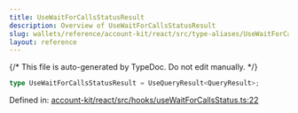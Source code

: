 ```yaml
---
title: UseWaitForCallsStatusResult
description: Overview of UseWaitForCallsStatusResult
slug: wallets/reference/account-kit/react/src/type-aliases/UseWaitForCallsStatusResult
layout: reference
---
```


{/* This file is auto-generated by TypeDoc. Do not edit manually. */}

```ts
type UseWaitForCallsStatusResult = UseQueryResult<QueryResult>;
```

Defined in: [account-kit/react/src/hooks/useWaitForCallsStatus.ts:22](https://github.com/alchemyplatform/aa-sdk/blob/9f926c402d1661309abbf8eae8431e52e8c5e53f/account-kit/react/src/hooks/useWaitForCallsStatus.ts#L22)
